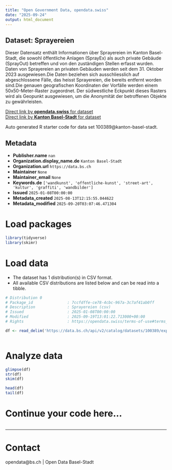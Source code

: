 ```yaml
---
title: "Open Government Data, opendata.swiss"
date: "2025-09-24"
output: html_document
---
```


## Dataset: Sprayereien

Dieser Datensatz enthält Informationen über Sprayereien im Kanton Basel-Stadt, die sowohl öffentliche Anlagen (SprayEx) als auch private Gebäude (SprayOut) betreffen und von den zuständigen Stellen erfasst wurden. Daten von Sprayereien an privaten Gebäuden werden seit dem 31. Oktober 2023 ausgewiesen.Die Daten beziehen sich ausschliesslich auf abgeschlossene Fälle, das heisst Sprayereien, die bereits entfernt worden sind.Die genauen geografischen Koordinaten der Vorfälle werden einem 50x50-Meter-Raster zugeordnet. Der südwestliche Eckpunkt dieses Rasters wird als Geopunkt ausgewiesen, um die Anonymität der betroffenen Objekte zu gewährleisten.

[Direct link by **opendata.swiss** for dataset](https://opendata.swiss/de/dataset/sprayereien)<br>
[Direct link by **Kanton Basel-Stadt** for dataset](https://data.bs.ch/explore/dataset/100389/)

Auto generated R starter code for data set 100389@kanton-basel-stadt.

## Metadata

- **Publisher.name** `nan`
- **Organization.display_name.de** `Kanton Basel-Stadt`
- **Organization.url** `https://data.bs.ch`
- **Maintainer** `None`
- **Maintainer_email** `None`
- **Keywords.de** `['wandkunst', 'offentliche-kunst', 'street-art', 'kultur', 'graffiti', 'wandbilder']`
- **Issued** `2025-01-08T00:00:00`
- **Metadata_created** `2025-08-13T12:15:55.044622`
- **Metadata_modified** `2025-09-20T03:07:46.471304`


# Load packages

```r

library(tidyverse)
library(skimr)

```

# Load data

-   The dataset has 1 distribution(s) in CSV format.
-   All available CSV distributions are listed below and can be read into a tibble.

```r

# Distribution 0
# Package_id               : 7ccfdffe-ce78-4cbc-967a-3c7af41ab0ff
# Description              : Sprayereien (csv)
# Issued                   : 2025-01-08T00:00:00
# Modified                 : 2025-09-19T13:01:22.713000+00:00
# Rights                   : https://opendata.swiss/terms-of-use#terms_by

df <- read_delim('https://data.bs.ch/api/v2/catalog/datasets/100389/exports/csv?use_labels=true')



```

# Analyze data

```r

glimpse(df)
str(df)
skim(df)

head(df)
tail(df)

```

# Continue your code here...

```r

```

------------------------------------------------------------------------

# Contact

opendata@bs.ch | Open Data Basel-Stadt
